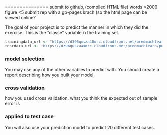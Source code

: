 
===============
submit to github, (compiled HTML file) 
words <2000
figure <5
submit rep with a gp-pages brach (so the html page can be viewed online?

The goal of your project is to predict the manner in which they did the exercise. This is the "classe" variable in the training set. 
 

```r
trainingdata_url <- "https://d396qusza40orc.cloudfront.net/predmachlearn/pml-training.csv"
testdata_url <- "https://d396qusza40orc.cloudfront.net/predmachlearn/pml-testing.csv"
````


### model selection
You may use any of the other variables to predict with. You should create a report describing how you built your model,


### cross validation
how you used cross validation, what you think the expected out of sample error is


### applied to test case
You will also use your prediction model to predict 20 different test cases.